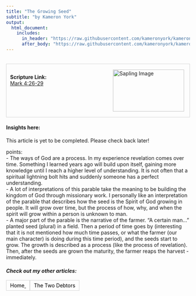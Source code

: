 ```yaml
---
title: "The Growing Seed"
subtitle: "by Kameron York"
output:
  html_document:
    includes:
      in_header: "https://raw.githubusercontent.com/kameronyork/kameronyork.github.io/main/parables/header.html"
      after_body: "https://raw.githubusercontent.com/kameronyork/kameronyork.github.io/main/parables/footer.html"
---
```

<head>
<meta property="og:title" content="The Growing Seed">
<meta property="og:description" content="Analysis of the Parable about the Growing Seed">
<meta property="og:type" content="website">
<meta property="og:url" content="https://www.kameronyork.com/parables/growing-seed.html">
<meta property="og:image" content="https://raw.githubusercontent.com/kameronyork/kameronyork.github.io/main/docs/assets/sapling.jpg">

<meta name="twitter:card" content="summary_large_image">
<meta name="twitter:title" content="The Growing Seed">
<meta name="twitter:description" content="Analysis of the Parable about the Growing Seed">
<meta name="twitter:image" content="https://raw.githubusercontent.com/kameronyork/kameronyork.github.io/main/docs/assets/sapling.jpg">
</head>
<br>
<div style="border: 1px solid lightgray; padding: 10px; overflow: hidden;">
<img src="https://raw.githubusercontent.com/kameronyork/kameronyork.github.io/main/docs/assets/sapling.jpg" alt="Sapling Image" style="float: right; width: 195px; height: 115px; padding: 5px;">
<br>
<h4 style="text-align: left; margin: 0;">Scripture Link:</h4>
<p style="text-align: left; margin: 0;"><a href="https://www.churchofjesuschrist.org/study/scriptures/nt/mark/4.26-29?lang=eng&id=26-29#p26" target="_blank">Mark 4:26-29</a></p>
</div>

#### Insights here:

This article is yet to be completed. Please check back later!


points: <br>
- The ways of God are a process.  In my experience revelation comes over time.  Something I learned years ago will build upon itself, gaining more knowledge until I reach a higher level of understanding.  It is not often that a spiritual lightning bolt hits and suddenly someone has a perfect understanding.<br>
- A lot of interpretations of this parable take the meaning to be building the kingdom of God through missionary work.  I personally like an interpretation of the parable that describes how the seed is the Spirit of God growing in people.  It will grow over time, but the process of how, why, and when the spirit will grow within a person is unknown to man.<br>
- A major part of the parable is the narrative of the farmer.  "A certain man..." planted seed (plural) in a field.  Then a period of time goes by (interesting that it is not mentioned how much time passes, or what the farmer (our main character) is doing during this time period), and the seeds start to grow.  The growth is described as a process (like the process of revelation).  Then, after the seeds are grown the maturity, the farmer reaps the harvest - immediately.

##### Check out my other articles:


<link rel="stylesheet" href="https://kameronyork.github.io/scripting/themify-icons/themify-icons.css">
<div class="container">
<div class="row">
<div class="col-12 text-md-left">
<nav class="pagination mt-3">
<a class="nav nav-prev" href="https://www.kameronyork.com/parables" style="background-color: transparent; color: black; padding: 5px 10px; border: 1px solid lightgray; cursor: pointer; white-space: nowrap;" 
onmouseover="this.style.backgroundColor='lightgray';" 
onmouseout="this.style.backgroundColor='transparent';" 
onmousedown="this.style.backgroundColor='gray';" 
onmouseup="this.style.backgroundColor='lightgray';">
<i class="ti-arrow-left mr-2"></i>
<span style="display: none;" class="d-md-inline-block">Home</span>
<span style="display: inline-block;" class="d-md-none">Home</span>
</a>
<a class="nav nav-next ml-3" href="https://www.kameronyork.com/parables/two-debtors.html" style="background-color: transparent; color: black; padding: 5px 10px; border: 1px solid lightgray; cursor: pointer; white-space: nowrap;" 
onmouseover="this.style.backgroundColor='lightgray';" 
onmouseout="this.style.backgroundColor='transparent';" 
onmousedown="this.style.backgroundColor='gray';" 
onmouseup="this.style.backgroundColor='lightgray';">
<span style="display: none;" class="d-md-inline-block">The Two Debtors</span>
<span style="display: inline-block;" class="d-md-none">The Two Debtors</span>
<i class="ti-arrow-right ml-2"></i>
</a>
</nav>
</div>
</div>
</div>


<!-- Align far sides

<link rel="stylesheet" href="https://kameronyork.github.io/scripting/themify-icons/themify-icons.css"><div class="container"><div class="row justify-content-between"><div class="col-md-5 text-md-left"><nav class="pagination mt-3"><a class="nav nav-prev" href="https://www.kameronyork.com/parables" style="background-color: transparent; color: black; padding: 5px 10px; border: 1px solid lightgray; cursor: pointer; white-space: nowrap;" onmouseover="this.style.backgroundColor='lightgray';" onmouseout="this.style.backgroundColor='transparent';" onmousedown="this.style.backgroundColor='gray';" onmouseup="this.style.backgroundColor='lightgray';"><i class="ti-arrow-left mr-2"></i><span style="display: none;" class="d-md-inline-block">Home</span><span style="display: inline-block;" class="d-md-none">Home</span></a></nav></div><div class="col-md-7 ml-auto text-md-right"><nav class="pagination mt-3"><a class="nav nav-next" href="https://www.kameronyork.com/parables/two-debtors.html" style="background-color: transparent; color: black; padding: 5px 10px; border: 1px solid lightgray; cursor: pointer; white-space: nowrap;" onmouseover="this.style.backgroundColor='lightgray';" onmouseout="this.style.backgroundColor='transparent';" onmousedown="this.style.backgroundColor='gray';" onmouseup="this.style.backgroundColor='lightgray';"><span style="display: none;" class="d-md-inline-block">The Two Debtors</span><span style="display: inline-block;" class="d-md-none">The Two Debtors</span><i class="ti-arrow-right ml-2"></i></a></nav></div></div></div> -->
